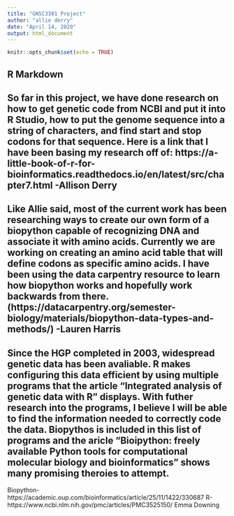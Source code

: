 ---
title: "GNSC3301 Project"
author: "allie derry"
date: "April 14, 2020"
output: html_document
---

```{r setup, include=FALSE}
knitr::opts_chunk$set(echo = TRUE)
```

## R Markdown

## So far in this project, we have done research on how to get genetic code from NCBI and put it into R Studio, how to put the genome sequence into a string of characters, and find start and stop codons for that sequence. Here is a link that I have been basing my research off of: https://a-little-book-of-r-for-bioinformatics.readthedocs.io/en/latest/src/chapter7.html -Allison Derry

## Like Allie said, most of the current work has been researching ways to create our own form of a biopython capable of recognizing DNA and associate it with amino acids. Currently we are working on creating an amino acid table that will define codons as specific amino acids. I have been using the data carpentry resource to learn how biopython works and hopefully work backwards from there. (https://datacarpentry.org/semester-biology/materials/biopython-data-types-and-methods/) -Lauren Harris

## Since the HGP completed in 2003, widespread genetic data has been avaliable. R makes configuring this data efficient by using multiple programs that the article "Integrated analysis of genetic data with R" displays. With futher research into the programs, I believe I will be able to find the information needed to correctly code the data. Biopythos is included in this list of programs and the aricle "Bioipython: freely available Python tools for computational molecular biology and bioinformatics" shows many promising theroies to attempt. 
Biopython-https://academic.oup.com/bioinformatics/article/25/11/1422/330687 
R-https://www.ncbi.nlm.nih.gov/pmc/articles/PMC3525150/
Emma Downing
